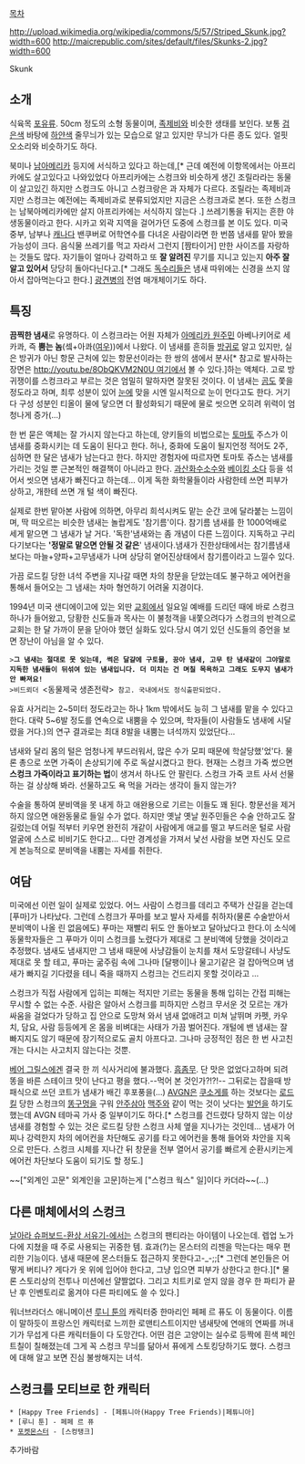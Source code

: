 [[목차]]

http://upload.wikimedia.org/wikipedia/commons/5/57/Striped_Skunk.jpg?width=600
http://maicrepublic.com/sites/default/files/Skunks-2.jpg?width=600

Skunk

== 소개 ==
식육목 [[포유류]]. 50cm 정도의 소형 동물이며, [[족제비]]와 비슷한 생태를 보인다. 보통 [[검은색]] 바탕에 [[하얀색]] 줄무늬가 있는 모습으로 알고 있지만 무늬가 다른 종도 있다. 얼핏 오소리와 비슷하기도 하다.

북미나 [[남아메리카]] 등지에 서식하고 있다고 하는데,[* 근데 예전에 이항목에서는 아프리카에도 살고있다고 나와있었다 아프리카에는 스컹크와 비슷하게 생긴 조릴라라는 동물이 살고있긴 하지만 스컹크도 아니고 스컹크랑은 과 자체가 다르다. 조릴라는 족제비과지만 스컹크는 예전에는 족제비과로 분류되었지만 지금은 스컹크과로 본다. 또한 스컹크는 남북아메리카에만 살지 아프리카에는 서식하지 않는다 .] 쓰레기통을 뒤지는 흔한 야생동물이라고 한다. 시카고 외곽 지역을 걸어가던 도중에 스컹크를 본 이도 있다. 미국 중부, 남부나 [[캐나다]] 밴쿠버로 어학연수를 다녀온 사람이라면 한 번쯤 냄새를 맡아 봤을 가능성이 크다. 음식물 쓰레기를 먹고 자라서 그런지 [짬타이거] 만한 사이즈를 자랑하는 것들도 많다. 자기들이 얼마나 강력하고 또 '''잘 알려진''' 무기를 지니고 있는지 '''아주 잘 알고 있어서''' 당당히 돌아다닌다고.[* 그래도 [[독수리]]들은 냄새 따위에는 신경을 쓰지 않아서 잡아먹는다고 한다.] [[광견병]]의 전염 매개체이기도 하다. 

== 특징 ==
'''끔찍한 냄새'''로 유명하다. 이 스컹크라는 어원 자체가 [[아메리카 원주민]] 아베나키어로 세카콰, 즉 '''뿜는 놈'''(셐+아콰([[여우]]))에서 나왔다. 이 냄새를 흔히들 [[방귀]]로 알고 있지만, 실은 방귀가 아닌 항문 근처에 있는 항문선이라는 한 쌍의 샘에서 분사[* 참고로 발사하는 장면은 [[http://youtu.be/8ObQKVM2N0U 여기]]에서 볼 수 있다.]하는 액체다.  고로 방귀쟁이를 스컹크라고 부르는 것은 엄밀히 말하자면 잘못된 것이다. 이 냄새는 [[곰]]도 쫓을 정도라고 하며, 최루 성분이 있어 [[눈]]에 맞을 시엔 일시적으로 눈이 먼다고도 한다. 거기다 구성 성분인 티올이 물에 닿으면 더 활성화되기 때문에 물로 씻으면 오히려 위력이 엄청나게 증가(...)

한 번 묻은 액체는 잘 가시지 않는다고 하는데, 양키들의 비법으로는 [[토마토]] 주스가 이 냄새를 중화시키는 데 도움이 된다고 한다. 허나, 중화에 도움이 될지언정 적어도 2주, 심하면 한 달은 냄새가 남는다고 한다. 하지만 경험자에 따르자면 토마토 쥬스는 냄새를 가리는 것일 뿐 근본적인 해결책이 아니라고 한다. [[과산화수소]]수와 [[베이킹 소다]] 등을 섞어서 씻으면 냄새가 빠진다고 하는데... 이게 독한 화학물들이라 사람한테 쓰면 피부가 상하고, 개한테 쓰면 개 털 색이 빠진다. 

실제로 한번 맡아본 사람에 의하면, 아무리 희석시켜도 맡는 순간 코에 달라붙는 느낌이며, 딱 떠오르는 비슷한 냄새는 놀랍게도 '참기름'이다. 참기름 냄새를 한 1000억배로 세게 맡으면 그 냄새가 날 거다. '독한'냄새와는 좀 개념이 다른 느낌이다. 지독하고 구리다기보다는 ''''정말로 맡으면 안될 것 같은'''' 냄새이다.냄새가 진한상태에서는 참기름냄새보다는 마늘+양파+고무냄새가 나며 상당히 옅어진상태에서 참기름이라고 느낄수 있다.

가끔 로드킬 당한 녀석 주변을 지나갈 때면 차의 창문을 닫았는데도 불구하고 에어컨을 통해서 들어오는 그 냄새는 차마 형언하기 어려울 지경이다.

1994년 미국 샌디에이고에 있는 외딴 [[교회]]에서 일요일 예배를 드리던 때에 바로 스컹크 하나가 들어왔고, 당황한 신도들과 목사는 이 불청객을 내쫓으려다가 스컹크의 반격으로 교회는 한 달 가까이 문을 닫아야 했던 실화도 있다.당시 여기 있던 신도들의 증언을 보면 장난이 아님을 알 수 있다.

 >'''그 냄새는 절대로 못 잊는데, 썩은 달걀에 구토물, 끙아 냄새, 고무 탄 냄새같이 그야말로 지독한 냄새들이 뒤섞여 있는 냄새입니다. 더 미치는 건 며칠 목욕하고 그래도 도무지 냄새가 안 빠져요!'''
 >비드뢰더 <동물제국 생존전략> 참고. 국내에서도 정식출판되었다.

유효 사거리는 2~5미터 정도라고는 하나 1km 밖에서도 능히 그 냄새를 맡을 수 있다고 한다. 대략 5~6발 정도를 연속으로 내뿜을 수 있으며, 학자들(이 사람들도 냄새에 시달렸을 거다.)의 연구 결과로는 최대 8발을 내뿜는 녀석까지 있었단다...

냄새와 달리 몸의 털은 엄청나게 부드러워서, 많은 수가 모피 때문에 학살당했'었'다. 물론 총으로 쏘면 가죽이 손상되기에 주로 독살시켰다고 한다. 현재는 스컹크 가죽 썼으면 '''스컹크 가죽이라고 표기하는 법'''이 생겨서 하나도 안 팔린다. 스컹크 가죽 코트 사서 선물하는 걸 상상해 봐라. 선물하고도 욕 먹을 거라는 생각이 들지 않는가?

수술을 통하여 분비액을 못 내게 하고 애완용으로 기르는 이들도 꽤 된다. 항문선을 제거하지 않으면 애완동물로 들일 수가 없다. 하지만 옛날 옛날 원주민들은 수술 안하고도 잘 길렀는데 어릴 적부터 키우면 완전히 개같이 사람에게 애교를 떨고 부드러운 털로 사람 얼굴에 스스로 비비기도 한다고... 다만 경계성을 가져서 낯선 사람을 보면 자신도 모르게 본능적으로 분비액을 내뿜는 자세를 취한다. 

== 여담 ==
미국에선 이런 일이 실제로 있었다. 어느 사람이 스컹크를 데리고 주택가 산길을 걷는데 [푸마]가 나타났다. 그런데 스컹크가 푸마를 보고 발사 자세를 취하자(물론 수술받아서 분비액이 나올 린 없음에도) 푸마는 재빨리 뒤도 안 돌아보고 달아났다고 한다.이 소식에 동물학자들은 그 푸마가 이미 스컹크를 노렸다가 제대로 그 분비액에 당했을 것이라고 추정했다. 냄새도 냄새지만 그 냄새 때문에 사냥감들이 눈치를 채서 도망갈테니 사냥도 제대로 못 할 테고, 푸마는 굶주림 속에 그나마 [달팽이]나 물고기같은 걸 잡아먹으며 냄새가 빠지길 기다렸을 테니 죽을 때까지 스컹크는 건드리지 못할 것이라고 ... 

스컹크가 직접 사람에게 입히는 피해는 적지만 기르는 동물을 통해 입히는 간접 피해는 무시할 수 없는 수준. 사람은 알아서 스컹크를 피하지만 스컹크 무서운 것 모르는 개가 싸움을 걸었다가 당하고 집 안으로 도망쳐 와서 냄새 없애려고 미쳐 날뛰며 카펫, 카우치, 담요, 사람 등등에게 온 몸을 비벼대는 사태가 가끔 벌어진다. 개털에 밴 냄새는 잘 빠지지도 않기 때문에 장기적으로도 골치 아프다고. 그나마 긍정적인 점은 한 번 사고친 개는 다시는 사고치지 않는다는 것뿐.

[[베어 그릴스]]에겐 결국 한 끼 식사거리에 불과했다. [[흠좀무]]. 단 맛은 없었다고하며 되려 똥을 바른 스테이크 맛이 난다고 평을 했다.--먹어 본 것인가?!?!-- 그뒤로는 잡을때 방패식으로 쓰던 코트가 냄새가 배긴 후포풍을(...) [[AVGN]]은 [[쿠소게]]를 하는 것보다는 [[로드킬]] 당한 스컹크의 [[똥구멍]]을 구워 [[안주]]삼아 [[맥주]]와 같이 먹는 것이 낫다는 [[발언]]을 하기도 했는데 AVGN 테마곡 가사 중 일부이기도 하다.[* 스컹크를 건드렸다 당하지 않는 이상 냄새를 경험할 수 있는 것은 로드킬 당한 스컹크 사체 옆을 지나가는 것인데... 냄새가 어찌나 강력한지 차의 에어컨을 차단해도 공기를 타고 에어컨을 통해 들어와 차안을 지옥으로 만든다. 스컹크 시체를 지나간 뒤 창문을 전부 열어서 공기를 빠르게 순환시키는게 에어컨 차단보다 도움이 되기도 할 정도.]

~~["외계인 고문" 외계인을 고문]하는게 ["스컹크 웍스" 일]이다 카더라~~(...)

== 다른 매체에서의 스컹크 ==
[[날아라 슈퍼보드-환상 서유기-]]에서는 스컹크의 팬티라는 아이템이 나오는데. 렙업 노가다에 지쳤을 때 주로 사용되는 귀중한 템. 효과(?)는 몬스터의 리젠을 막는다는 매우 편리한 기능이다. 냄새 때문에 몬스터들도 접근하지 못한다고-_-;;[* 그런데 본인들은 어떻게 버티나? 게다가 옷 위에 입어야 한다고, 그냥 입으면 피부가 상한다고 한다.][* 물론 스토리상의 전투나 미션에선 얄짤없다. 그리고 치트키로 얻지 않을 경우 한 파티가 끝난 후 인벤토리로 옮겨야 다른 파티에도 쓸 수 있다.]

워너브라더스 애니메이션 [[루니 툰]]의 캐릭터중 한마리인 페페 르 퓨도 이 동물이다. 이름이 말하듯이 프랑스인 캐릭터로 느끼한 로맨티스트이지만 냄새탓에 연애의 연짜를 꺼내기가 무섭게 다른 캐릭터들이 다 도망간다. 어떤 검은 고양이는 실수로 등짝에 흰색 페인트칠이 칠해졌는데 그게 꼭 스컹크 무늬를 닮아서 퓨에게 스토킹당하기도 했다. 스컹크에 대해 알고 보면 진심 불쌍해지는 녀석.

== 스컹크를 모티브로 한 캐릭터 ==
 * [Happy Tree Friends] - [페튜니아(Happy Tree Friends)|페튜니아]
 * [루니 툰] - 페페 르 퓨
 * [[포켓몬스터]] - [스컹탱크]

추가바람
